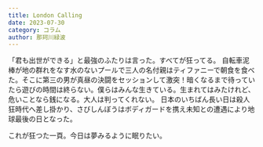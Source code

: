 ```yaml
---
title: London Calling
date: 2023-07-30
category: コラム
author: 那珂川緑波
---
```


「君も出世ができる」と最強のふたりは言った。すべてが狂ってる。
自転車泥棒が地の群れをなす水のないプールで三人の名付親はティファニーで朝食を食べた。そこに第三の男が真昼の決闘をセッションして激突！暗くなるまで待っていたら遊びの時間は終らない。僕らはみんな生きている。生まれてはみたけれど、危いことなら銭になる。大人は判ってくれない。
日本のいちばん長い日は殺人狂時代へ差し掛かり、さびしんぼうはボディガードを携え未知との遭遇により地球最後の日となった。

これが狂つた一頁。今日は夢みるように眠りたい。
